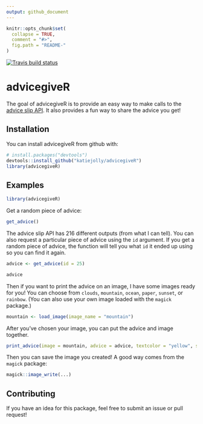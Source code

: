 ```yaml
---
output: github_document
---
```


```r
knitr::opts_chunk$set(
  collapse = TRUE,
  comment = "#>",
  fig.path = "README-"
)
```

[![Travis build status](https://travis-ci.org/katiejolly/advicegiveR.svg?branch=master)](https://travis-ci.org/katiejolly/advicegiveR)

# advicegiveR

The goal of advicegiveR is to provide an easy way to make calls to the [advice slip API](http://api.adviceslip.com/). It also provides a fun way to share the advice you get!

## Installation

You can install advicegiveR from github with:

```r
# install.packages("devtools")
devtools::install_github("katiejolly/advicegiveR")
library(advicegiveR)
```

## Examples

```r
library(advicegiveR)
```


Get a random piece of advice:

```r
get_advice()
```

The advice slip API has 216 different outputs (from what I can tell). You can also request a particular piece of advice using the `id` argument. If you get a random piece of advice, the function will tell you what `id` it ended up using so you can find it again. 

```r
advice <- get_advice(id = 25)

advice
```

Then if you want to print the advice on an image, I have some images ready for you! You can choose from `clouds`, `mountain`, `ocean`, `paper`, `sunset`, or `rainbow`. (You can also use your own image loaded with the `magick` package.)

```r
mountain <- load_image(image_name = "mountain")
```

After you've chosen your image, you can put the advice and image together.

```r
print_advice(image = mountain, advice = advice, textcolor = "yellow", size = 40)
```

Then you can save the image you created! A good way comes from the `magick` package:

```r
magick::image_write(...)
```

## Contributing

If you have an idea for this package, feel free to submit an issue or pull request! 
